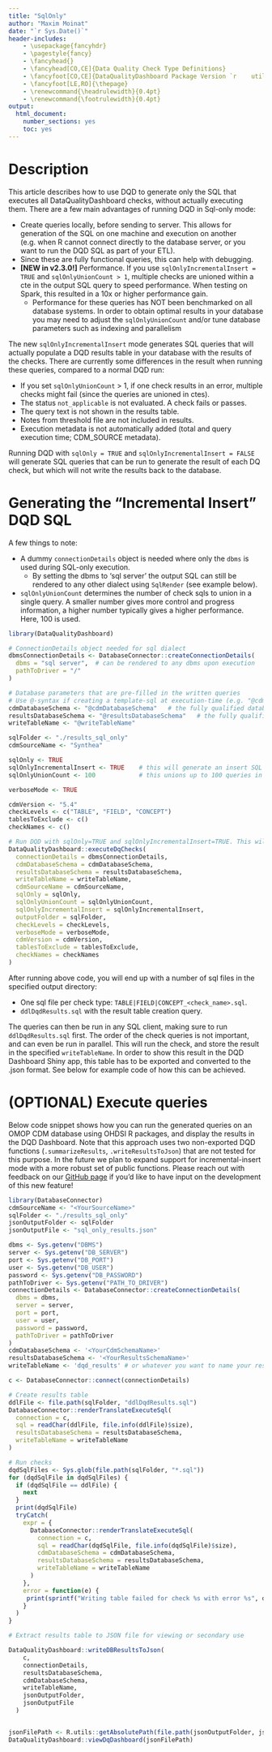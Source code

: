 ```yaml
---
title: "SqlOnly"
author: "Maxim Moinat"
date: "`r Sys.Date()`"
header-includes:
    - \usepackage{fancyhdr}
    - \pagestyle{fancy}
    - \fancyhead{}
    - \fancyhead[CO,CE]{Data Quality Check Type Definitions}
    - \fancyfoot[CO,CE]{DataQualityDashboard Package Version `r    utils::packageVersion("DataQualityDashboard")`}
    - \fancyfoot[LE,RO]{\thepage}
    - \renewcommand{\headrulewidth}{0.4pt}
    - \renewcommand{\footrulewidth}{0.4pt}
output:
  html_document:
    number_sections: yes
    toc: yes
---
```


<!--
%\VignetteEngine{knitr::knitr}
%\VignetteIndexEntry{Running the DQD in SqlOnly mode}
-->

# Description

This article describes how to use DQD to generate only the SQL that executes all DataQualityDashboard checks, without actually executing them.
There are a few main advantages of running DQD in Sql-only mode:

* Create queries locally, before sending to server. This allows for generation of the SQL on one machine and execution on another (e.g. when R cannot connect directly to the database server, or you want to run the DQD SQL as part of your ETL).
* Since these are fully functional queries, this can help with debugging.
* **[NEW in v2.3.0!]** Performance. If you use `sqlOnlyIncrementalInsert = TRUE` and `sqlOnlyUnionCount > 1`, multiple checks are unioned within a cte in the output SQL query to speed performance. When testing on Spark, this resulted in a 10x or higher performance gain.
  - Performance for these queries has NOT been benchmarked on all database systems. In order to obtain optimal results in your database you may need to adjust the `sqlOnlyUnionCount` and/or tune database parameters such as indexing and parallelism

The new `sqlOnlyIncrementalInsert` mode generates SQL queries that will actually populate a DQD results table in your database with the results of the checks.  There are currently some differences in the result when running these queries, compared to a normal DQD run:

* If you set `sqlOnlyUnionCount` > 1, if one check results in an error, multiple checks might fail (since the queries are unioned in ctes).
* The status `not_applicable` is not evaluated. A check fails or passes.
* The query text is not shown in the results table.
* Notes from threshold file are not included in results.
* Execution metadata is not automatically added (total and query execution time; CDM_SOURCE metadata).

Running DQD with `sqlOnly = TRUE` and `sqlOnlyIncrementalInsert = FALSE` will generate SQL queries that can be run to generate the result of each DQ check, but which will not write the results back to the database.

# Generating the "Incremental Insert" DQD SQL
A few things to note:

* A dummy `connectionDetails` object is needed where only the `dbms` is used during SQL-only execution.
  - By setting the dbms to 'sql server' the output SQL can still be rendered to any other dialect using `SqlRender` (see example below). 
* `sqlOnlyUnionCount` determines the number of check sqls to union in a single query. A smaller number gives more control and progress information, a higher number typically gives a higher performance. Here, 100 is used.

```R
library(DataQualityDashboard)

# ConnectionDetails object needed for sql dialect
dbmsConnectionDetails <- DatabaseConnector::createConnectionDetails(
  dbms = "sql server",  # can be rendered to any dbms upon execution
  pathToDriver = "/"
)

# Database parameters that are pre-filled in the written queries
# Use @-syntax if creating a template-sql at execution-time (e.g. "@cdmDatabaseSchema")
cdmDatabaseSchema <- "@cdmDatabaseSchema"   # the fully qualified database schema name of the CDM
resultsDatabaseSchema <- "@resultsDatabaseSchema"   # the fully qualified database schema name of the results schema (that you can write to)
writeTableName <- "@writeTableName"

sqlFolder <- "./results_sql_only"
cdmSourceName <- "Synthea"

sqlOnly <- TRUE
sqlOnlyIncrementalInsert <- TRUE    # this will generate an insert SQL query for each check type that will compute check results and insert them into a database table
sqlOnlyUnionCount <- 100            # this unions up to 100 queries in each insert query

verboseMode <- TRUE

cdmVersion <- "5.4"
checkLevels <- c("TABLE", "FIELD", "CONCEPT")
tablesToExclude <- c()
checkNames <- c()

# Run DQD with sqlOnly=TRUE and sqlOnlyIncrementalInsert=TRUE. This will create a sql file for each check type in the output folder
DataQualityDashboard::executeDqChecks(
  connectionDetails = dbmsConnectionDetails,
  cdmDatabaseSchema = cdmDatabaseSchema,
  resultsDatabaseSchema = resultsDatabaseSchema,
  writeTableName = writeTableName,
  cdmSourceName = cdmSourceName,
  sqlOnly = sqlOnly,
  sqlOnlyUnionCount = sqlOnlyUnionCount,
  sqlOnlyIncrementalInsert = sqlOnlyIncrementalInsert,
  outputFolder = sqlFolder,
  checkLevels = checkLevels,
  verboseMode = verboseMode,
  cdmVersion = cdmVersion,
  tablesToExclude = tablesToExclude,
  checkNames = checkNames
)
```

After running above code, you will end up with a number of sql files in the specified output directory:

* One sql file per check type: `TABLE|FIELD|CONCEPT_<check_name>.sql`.
* `ddlDqdResults.sql` with the result table creation query.

The queries can then be run in any SQL client, making sure to run `ddlDqdResults.sql` first.
The order of the check queries is not important, and can even be run in parallel.
This will run the check, and store the result in the specified `writeTableName`.
In order to show this result in the DQD Dashboard Shiny app, this table has to be exported and converted to the .json format.
See below for example code of how this can be achieved.

# (OPTIONAL) Execute queries
Below code snippet shows how you can run the generated queries on an OMOP CDM database using OHDSI R packages, and display the results in the DQD Dashboard.
Note that this approach uses two non-exported DQD functions (`.summarizeResults`, `.writeResultsToJson`) that are not tested for this purpose. In the future we plan to expand support for incremental-insert mode with a more robust set of public functions.  Please reach out with feedback on our [GitHub page](https://github.com/OHDSI/DataQualityDashboard/issues) if you'd like to have input on the development of this new feature!

```R
library(DatabaseConnector)
cdmSourceName <- "<YourSourceName>"
sqlFolder <- "./results_sql_only"
jsonOutputFolder <- sqlFolder
jsonOutputFile <- "sql_only_results.json"

dbms <- Sys.getenv("DBMS")
server <- Sys.getenv("DB_SERVER")
port <- Sys.getenv("DB_PORT")
user <- Sys.getenv("DB_USER")
password <- Sys.getenv("DB_PASSWORD")
pathToDriver <- Sys.getenv("PATH_TO_DRIVER")
connectionDetails <- DatabaseConnector::createConnectionDetails(
  dbms = dbms,
  server = server,
  port = port,
  user = user,
  password = password,
  pathToDriver = pathToDriver
)
cdmDatabaseSchema <- '<YourCdmSchemaName>'
resultsDatabaseSchema <- '<YourResultsSchemaName>'
writeTableName <- 'dqd_results' # or whatever you want to name your results table

c <- DatabaseConnector::connect(connectionDetails)

# Create results table
ddlFile <- file.path(sqlFolder, "ddlDqdResults.sql")
DatabaseConnector::renderTranslateExecuteSql(
  connection = c,
  sql = readChar(ddlFile, file.info(ddlFile)$size),
  resultsDatabaseSchema = resultsDatabaseSchema,
  writeTableName = writeTableName
)

# Run checks
dqdSqlFiles <- Sys.glob(file.path(sqlFolder, "*.sql"))
for (dqdSqlFile in dqdSqlFiles) {
  if (dqdSqlFile == ddlFile) {
    next
  }
  print(dqdSqlFile)
  tryCatch(
    expr = {
      DatabaseConnector::renderTranslateExecuteSql(
        connection = c,
        sql = readChar(dqdSqlFile, file.info(dqdSqlFile)$size),
        cdmDatabaseSchema = cdmDatabaseSchema,
        resultsDatabaseSchema = resultsDatabaseSchema,
        writeTableName = writeTableName
      )
    },
    error = function(e) {
     print(sprintf("Writing table failed for check %s with error %s", dqdSqlFile, e$message))
    }
  )
}

# Extract results table to JSON file for viewing or secondary use

DataQualityDashboard::writeDBResultsToJson(
    c,
    connectionDetails,
    resultsDatabaseSchema,
    cdmDatabaseSchema,
    writeTableName,
    jsonOutputFolder,
    jsonOutputFile
  )


jsonFilePath <- R.utils::getAbsolutePath(file.path(jsonOutputFolder, jsonOutputFile))
DataQualityDashboard::viewDqDashboard(jsonFilePath)
```
